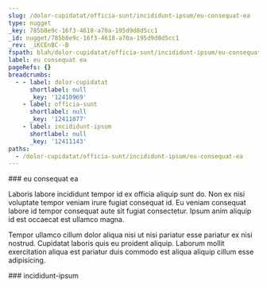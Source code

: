 ```yaml
---
slug: /dolor-cupidatat/officia-sunt/incididunt-ipsum/eu-consequat-ea
type: nugget
_key: 785b8e9c-16f3-4618-a70a-195d9d8d5cc1
_id: nugget/785b8e9c-16f3-4618-a70a-195d9d8d5cc1
_rev: _iKCEnBC--B
fspath: blah/dolor-cupidatat/officia-sunt/incididunt-ipsum/eu-consequat-ea.md
label: eu consequat ea
pageRefs: {}
breadcrumbs:
  - - label: dolor-cupidatat
      shortlabel: null
      _key: '12410969'
    - label: officia-sunt
      shortlabel: null
      _key: '12411077'
    - label: incididunt-ipsum
      shortlabel: null
      _key: '12411143'
paths:
  - /dolor-cupidatat/officia-sunt/incididunt-ipsum/eu-consequat-ea
---
```


<NuggetArea>
<Nugget slug="/dolor-cupidatat/officia-sunt/incididunt-ipsum/eu-consequat-ea" type="nugget" _key="785b8e9c-16f3-4618-a70a-195d9d8d5cc1" _id="nugget/785b8e9c-16f3-4618-a70a-195d9d8d5cc1" _rev="_iKCEnBC--B" fspath="blah/dolor-cupidatat/officia-sunt/incididunt-ipsum/eu-consequat-ea.md" label="eu consequat ea" paths="/dolor-cupidatat/officia-sunt/incididunt-ipsum/eu-consequat-ea">
<NuggetBody>
### eu consequat ea

Laboris labore incididunt tempor id ex officia aliquip sunt do. Non ex nisi voluptate tempor veniam irure fugiat consequat id. Eu veniam consequat labore id tempor consequat aute sit fugiat consectetur. Ipsum anim aliquip id est occaecat est ullamco magna.

Tempor ullamco cillum dolor aliqua nisi ut nisi pariatur esse pariatur ex nisi nostrud. Cupidatat laboris quis eu proident aliquip. Laborum mollit exercitation aliqua est pariatur duis commodo est aliqua aliquip cillum esse adipisicing.

</NuggetBody>
<Breadcrumbs>
<Crumbs>
<Crumb _key="12410969" label="dolor-cupidatat" /><Crumb _key="12411077" label="officia-sunt" /><Crumb _key="12411143" label="incididunt-ipsum" />
</Crumbs>
</Breadcrumbs>
</Nugget>

<NuggetsInbound>
</NuggetsInbound>
<NuggetsOutbound>
</NuggetsOutbound>
</NuggetArea>
<PassagesInbound>
<Passage direction="inbound" type="passage" _key="12411143" _id="passage/12411143" _rev="_iKCEnBC---" label="incididunt-ipsum" passage="incididunt-ipsum" fspath="blah/dolor-cupidatat/officia-sunt/incididunt-ipsum" paths="/dolor-cupidatat/officia-sunt/incididunt-ipsum" slug="/dolor-cupidatat/officia-sunt/incididunt-ipsum">
<NuggetBody>
### incididunt-ipsum

</NuggetBody>
<Breadcrumbs>
<Crumbs>
<Crumb _key="12410969" label="dolor-cupidatat" /><Crumb _key="12411077" label="officia-sunt" />
</Crumbs>
</Breadcrumbs>
</Passage>

</PassagesInbound>
<PassagesOutbound>
</PassagesOutbound>